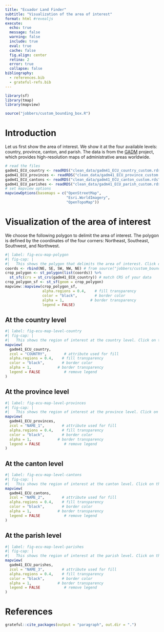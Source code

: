 ```yaml
---
title: "Ecuador Land Finder"
subtitle: "Visualization of the area of interest"
format: html #revealjs
execute:
  echo: true
  message: false
  warning: false
  include: true
  eval: true
  cache: false
  fig.align: center
  retina: 2
  error: true
  collapse: false
bibliography: 
  - references.bib
  - grateful-refs.bib
---
```


```r
library(sf)
library(tmap)
library(mapview)

source("jobbers/custom_bounding_box.R")
```


# Introduction

Let us first show the area of interest. We show it at the four available levels: country, province, canton, and parish. The data is from the [GADM](https://gadm.org/) project, which provides high-resolution maps of administrative areas worldwide.

```r
# read the files
gadm41_ECU_country <- readRDS("clean_data/gadm41_ECU_country_custom.rds")
gadm41_ECU_provinces <- readRDS("clean_data/gadm41_ECU_province_custom.rds")
gadm41_ECU_cantons <- readRDS("clean_data/gadm41_ECU_canton_custom.rds")
gadm41_ECU_parishes <- readRDS("clean_data/gadm41_ECU_parish_custom.rds")
# set mapview options
mapviewOptions(basemaps = c("OpenStreetMap",
                            "Esri.WorldImagery",
                            "OpenTopoMap"))
```

# Visualization of the area of interest

We choose the following polygon to delimit the area of interest. The polygon is defined by the coordinates of the four corners: Northeast, Southeast, Southwest, and Northwest.

```r
#| label: fig-ecu-map-polygon
#| fig-cap: |
#|   This shows the polygon that delimits the area of interest. Click on the region to see more details.
coords <- rbind(NE, SE, SW, NW, NE) # from source("jobbers/custom_bounding_box.R")
crop_polygon <- st_polygon(list(coords)) %>% 
  st_sfc(crs = st_crs(gadm41_ECU_country)) # match CRS of your data
crop_polygon_sf <- st_sf(geom = crop_polygon)
mapview::mapview(crop_polygon_sf,
                 alpha.regions = 0.4,    # fill transparency
                 color = "black",        # border color
                 alpha = 1,            # border transparency
                 legend = FALSE)
```


## At the country level

```r
#| label: fig-ecu-map-level-country
#| fig-cap: |
#|   This shows the region of interest at the country level. Click on the region to see more details.
mapview(
  gadm41_ECU_country,
  zcol = "COUNTRY",        # attribute used for fill
  alpha.regions = 0.4,    # fill transparency
  color = "black",        # border color
  alpha = 1,            # border transparency
  legend = FALSE           # remove legend
)
```

## At the province level

```r
#| label: fig-ecu-map-level-provinces
#| fig-cap: |
#|   This shows the region of interest at the province level. Click on the region to see more details.
mapview(
  gadm41_ECU_provinces,
  zcol = "NAME_1",        # attribute used for fill
  alpha.regions = 0.4,    # fill transparency
  color = "black",        # border color
  alpha = 1,            # border transparency
  legend = FALSE           # remove legend
)
```

## At the canton level

```r
#| label: fig-ecu-map-level-cantons
#| fig-cap: |
#|   This shows the region of interest at the canton level. Click on the region to see more details.
mapview(
  gadm41_ECU_cantons,
  zcol = "NAME_2",        # attribute used for fill
  alpha.regions = 0.4,    # fill transparency
  color = "black",        # border color
  alpha = 1,            # border transparency
  legend = FALSE           # remove legend
)
```

## At the parish level

```r
#| label: fig-ecu-map-level-parishes
#| fig-cap: |
#|   This shows the region of interest at the parish level. Click on the region to see more details.
mapview(
  gadm41_ECU_parishes,
  zcol = "NAME_3",        # attribute used for fill
  alpha.regions = 0.4,    # fill transparency
  color = "black",        # border color
  alpha = 1,            # border transparency
  legend = FALSE           # remove legend
)
```
# References 

```r
grateful::cite_packages(output = "paragraph", out.dir = ".")
```
